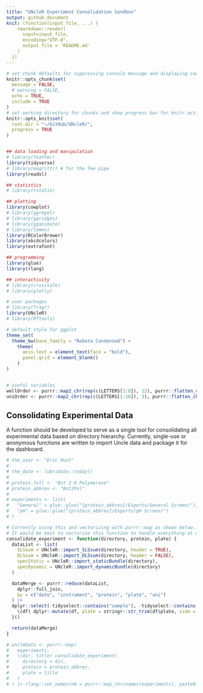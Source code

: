 ```yaml
---
title: "UNcleR Experiment Consolidation Sandbox"
output: github_document
knit: (function(input_file, ...) {
    rmarkdown::render(
      input=input_file,
      encoding="UTF-8",
      output_file = 'README.md'
    )
  })
---
```


```r
# set chunk defaults for suppressing console message and displaying code by default
knitr::opts_chunk$set(
  message = FALSE,
  # warning = FALSE,
  echo = TRUE,
  include = TRUE
)
# set working directory for chunks and show progress bar for knitr actions
knitr::opts_knit$set(
  root.dir = "~/GitHub/UNcleR/",
  progress = TRUE
)


## data loading and manipulation
# library(feather)
library(tidyverse)
# library(magrittr) # for the Tee pipe
library(readxl)

## statistics
# library(rstatix)

## plotting
library(cowplot)
# library(ggrepel)
# library(ggridges)
# library(gganimate)
# library(lemon)
library(RColorBrewer)
library(xkcdcolors)
library(extrafont)

## programming
library(glue)
library(rlang)

## interactivity
# library(crosstalk)
# library(plotly)

# user packages
# library(fragr)
library(UNcleR)
# library(RTtools)

# default style for ggplot
theme_set(
  theme_bw(base_family = "Roboto Condensed") +
    theme(
      axis.text = element_text(face = "bold"),
      panel.grid = element_blank()
    )
)


# useful variables
wellOrder <- purrr::map2_chr(rep(c(LETTERS[1:8]), 12), purrr::flatten_chr(purrr::map(c(1:12), rep, 8)), paste0)
uniOrder <- purrr::map2_chr(rep(c(LETTERS[1:16]), 3), purrr::flatten_chr(purrr::map(c(1:3), rep, 16)), paste0)
```


## Consolidating Experimental Data

A function should be developed to serve as a single tool for consolidating all experimental data based on directory hierarchy. Currently, single-use or anonymous functions are written to import Uncle data and package it for the dashboard.

```r
# the_user <- "Eric Hunt"
# 
# the_date <- lubridate::today()
# 
# protein_full <- "Bst 2.0 Polymerase"
# protein_abbrev <- "Bst2Pol"
# 
# experiments <- list(
#   "General" = glue::glue("{protein_abbrev}/Exports/General Screen/"),
#   "pH" = glue::glue("{protein_abbrev}/Exports/pH Screen/")
# )

# Currently using this and vectorizing with purrr::map as shown below.
# It would be best to vectorize this function to handle everything at once.
consolidate_experiment <- function(directory, protein, plate) {
  dataList <- list(
    SLSsum = UNcleR::import_SLSsum(directory, header = TRUE),
    DLSsum = UNcleR::import_DLSsum(directory, header = FALSE),
    specStatic = UNcleR::import_staticBundle(directory),
    specDynamic = UNcleR::import_dynamicBundle(directory)
  )

  dataMerge <- purrr::reduce(dataList,
    dplyr::full_join,
    by = c("date", "instrument", "protein", "plate", "uni")
  ) |>
  dplyr::select(-tidyselect::contains("sample"), -tidyselect::contains("file")) |> {
    \(df) dplyr::mutate(df, plate = stringr::str_trim(df$plate, side = "both"))
  }()

  return(dataMerge)
}

# uncleData <- purrr::map(
#   experiments,
#   \(dir, title) consolidate_experiment(
#     directory = dir,
#     protein = protein_abbrev,
#     plate = title
#   )
# ) |> rlang::set_names(nm = purrr::map_chr(names(experiments), paste0))
```

<!-- #' Consolidates experiments for a protein based on directory hierarchy -->
<!-- #'  -->
<!-- #' \code{consolidate_experiments} -->
<!-- #'  -->
<!-- #' @param directory a directory path named after the protein (e.g. ~/Protein_A will be "Protein_A") -->
<!-- #'  -->
<!-- #' @return  -->
<!-- #' @export -->
<!-- consolidate_experiments <- function() { -->

<!-- } -->
